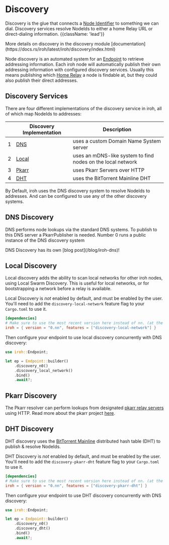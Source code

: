 # Discovery

Discovery is the glue that connects a [Node Identifier](/docs/concepts/endpoint#node-identifiers) to something we can dial. Discovery services resolve NodeIds to either a home Relay URL or direct-dialing information. {{className: 'lead'}}

<Note>
  More details on discovery in the discovery module [documentation](https://docs.rs/iroh/latest/iroh/discovery/index.html)
</Note>

Node discovery is an automated system for an [Endpoint](/docs/concepts/endpoint) to retrieve addressing information. Each iroh node will automatically publish their own addressing information with configured discovery services. Usually this means publishing which [Home Relay](/docs/concepts/relay#home-relay) a node is findable at, but they could also publish their direct addresses.

## Discovery Services

There are four different implementations of the discovery service in iroh, all of which map NodeIds to addresses:

| | Discovery Implementation | Description |
| --- | --- | --- |
| 1 | [DNS](#dns-discovery) | uses a custom Domain Name System server |
| 2 | [Local](#local-discovery) | uses an mDNS-like system to find nodes on the local network |
| 3 | [Pkarr](#pkarr-discovery) | uses Pkarr Servers over HTTP |
| 4 | [DHT](#dht-discovery) | uses the BitTorrent Mainline DHT |

By Default, iroh uses the DNS discovery system to resolve NodeIds to addresses. And can be configured to use any of the other discovery systems.

## DNS Discovery
DNS performs node lookups via the standard DNS systems. To publish to this DNS server a PkarrPublisher is needed. Number 0 runs a public instance of the DNS discovery system

<Note>
    DNS Discovery has its own [blog post](/blog/iroh-dns)!
</Note>

## Local Discovery
Local discovery adds the ability to scan local networks for other iroh nodes, using Local Swarm Discovery. This is useful for local networks, or for bootstrapping a network before a relay is available.

Local Discovery is _not_ enabled by default, and must be enabled by the user. You'll need to add the `discovery-local-network` feature flag to your `Cargo.toml` to use it.

```toml
[dependencies]
# Make sure to use the most recent version here instead of nn. (at the time of writing: 0.32)
iroh = { version = "0.nn", features = ["discovery-local-network"] }
```

Then configure your endpoint to use local discovery concurrently with DNS discovery:

```rust
use iroh::Endpoint;

let ep = Endpoint::builder()
    .discovery_n0()
    .discovery_local_network()
    .bind()
    .await?;
```

## Pkarr Discovery
The Pkarr resolver can perform lookups from designated [pkarr relay servers](https://github.com/Pubky/pkarr#servers) using HTTP. Read more about the pkarr project [here](https://github.com/Pubky/pkarr?tab=readme-ov-file#pkarr).

## DHT Discovery
DHT discovery uses the [BitTorrent Mainline](https://en.wikipedia.org/wiki/Mainline_DHT) distributed hash table (DHT) to publish & resolve NodeIds.

DHT Discovery is _not_ enabled by default, and must be enabled by the user. You'll need to add the `discovery-pkarr-dht` feature flag to your `Cargo.toml` to use it.

```toml
[dependencies]
# Make sure to use the most recent version here instead of nn. (at the time of writing: 0.32)
iroh = { version = "0.nn", features = ["discovery-pkarr-dht"] }
```

Then configure your endpoint to use DHT discovery concurrently with DNS discovery:

```rust
use iroh::Endpoint;

let ep = Endpoint::builder()
    .discovery_n0()
    .discovery_dht()
    .bind()
    .await?;
```
